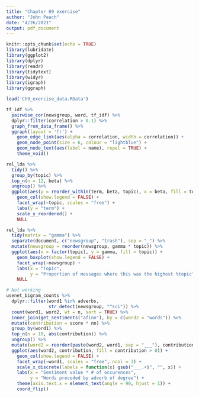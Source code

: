 ```yaml
---
title: "Chapter 09 exercise"
author: "John Peach"
date: "4/26/2021"
output: pdf_document
---
```


```r
knitr::opts_chunk$set(echo = TRUE)
library(lubridate)
library(ggplot2)
library(dplyr)
library(readr)
library(tidytext)
library(widyr)
library(igraph)
library(ggraph)
```

```r
load('Ch9_exercise_data.RData')
```

```r
tf_idf %>% 
  pairwise_cor(newsgroup, word, tf_idf) %>% 
  dplyr::filter(correlation > 0.1) %>% 
  graph_from_data_frame() %>% 
  ggraph(layout = 'fr') +
    geom_edge_link(aes(alpha = correlation, width = correlation)) +
    geom_node_point(size = 6, colour = "lightblue") +
    geom_node_text(aes(label = name), repel = TRUE) +
    theme_void()
```

```r
rel_lda %>% 
  tidy() %>% 
  group_by(topic) %>% 
  top_n(n = 12, beta) %>% 
  ungroup() %>% 
  ggplot(aes(y = reorder_within(term, beta, topic), x = beta, fill = topic)) +
    geom_col(show.legend = FALSE) +
    facet_wrap(~topic, scales = "free") +
    labs(y = "term") +
    scale_y_reordered() +
    NULL
```

```r
rel_lda %>% 
  tidy(matrix = "gamma") %>% 
  separate(document, c("newsgroup", "trash"), sep = "_") %>% 
  mutate(newsgroup = reorder(newsgroup, gamma * topic)) %>% 
  ggplot(aes(x = factor(topic), y = gamma, fill = topic)) +
    geom_boxplot(show.legend = FALSE) +
    facet_wrap(~newsgroup) +
    labs(x = "Topic",
         y = "Proportion of messages where this was the highest %topic") +
    NULL
```

```r
# Not working
usenet_bigram_counts %>%
  dplyr::filter(word1 %in% adverbs,
                str_detect(newsgroup, "^sci")) %>% 
  count(word1, word2, wt = n, sort = TRUE) %>% 
  inner_join(get_sentiments("afinn"), by = c(word2 = "words")) %>% 
  mutate(contribution = score * nn) %>% 
  group_by(word1) %>% 
  top_n(n = 10, abs(contribution)) %>% 
  ungroup() %>% 
  mutate(word2 = reorder(paste(word2, word1, sep = "___"), contribution)) %>% 
  ggplot(aes(word2, contribution, fill = contribution > 0)) +
    geom_col(show.legend = FALSE) +
    facet_wrap(~word1, scales = "free", ncol = 3) +
    scale_x_discrete(labels = function(x) gsub("___.+$", "", x)) +
    labs(x = "Sentiment value * # of occurences",
         y = "Words preceded by adverb of degree") +
    theme(axis.text.x = element_text(angle = 90, hjust = 1)) +
    coord_flip()
```

